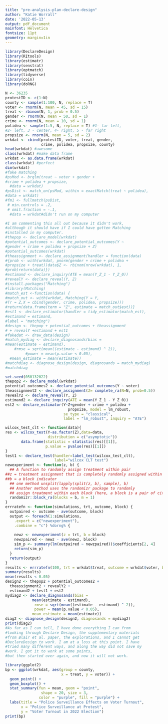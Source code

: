 ```yaml
---
title: "pre-analysis-plan-declare-design"
author: "Katie Worrall"
date: '2022-05-13'
output: pdf_document
mainfont: Helvetica
fontsize: 11pt
geometry: margin=1in
---
```


```r
library(DeclareDesign)
library(RItools)
library(estimatr)
library(senstrat)
library(optmatch)
library(tidyverse)
library(coin)
library(doRNG)
```


```r

N <- 36235
protestID <- c(1:N)
county <- sample(1:100, N, replace = T)
voter <- rnorm(N, mean = 45, sd = 15)
treat <- rbinom(N, 1, prob = 0.5)
gender <- rnorm(N, mean = 50, sd = 1)
crime <- rnorm(N, mean = 10, sd = 1)
polidea <- sample(1:5, N, replace = T) #1- far left, 
#2- left, 3 - center, 4- right, 5 - far right
propsize <- rnorm(N, mean = 5, sd = 2)
wrkdat <- cbind(protestID, voter, treat, gender, 
                crime, polidea, propsize, county)
head(wrkdat) #awesome
class(wrkdat) #make data frame
wrkdat <- as.data.frame(wrkdat)
class(wrkdat) #perfect
dim(wrkdat)
#fake matching 
#psMod <- brglm(treat ~ voter + gender + 
#crime + polidea + propsize,
  #data = wrkdat)
#psDist <- match_on(psMod, within = exactMatch(treat ~ polidea), 
#data = wrkdat)
#fm1 <- fullmatch(psDist,
 # min.controls = .2,
 # omit.fraction = -.1,
  #data = wrkdat#didn't run on my computer
```


```r
#I am commenting this all out because it didn't work, 
#although it should have if I could have gotten Matching 
#installed in my computer.
#thepop <- declare_model(wrkdat)
#potential_outcomes <- declare_potential_outcomes(Y ~ 
#gender + crime + polidea + propsize + Z) 
#potential_outcomes(wrkdat)
#theassignment <- declare_assignment(handler = function(data) 
#{prob <- with(wrkdat, pnorm(gender + crime + polidea + 
#propsize + treat))data$Z <- rbinom(nrow(wrkdat), 1, 
#prob)return(data)})
#estimand <- declare_inquiry(ATE = mean(Y_Z_1 - Y_Z_0))
#revealY <- declare_reveal(Y, Z)
#install.packages("Matching")
#library(Matching)
#match_est <-function(data) {
#match_out <- with(wrkdat, Matching(Y = Y,
#Tr = Z,X = cbind(gender, crime, polidea, propsize)))
#return(data.frame(term = "Z", estimate = match_out$est))}
#est1 <- declare_estimator(handler = tidy_estimator(match_est),
#estimand = estimand,
#label = "matching")
#design <- thepop + potential_outcomes + theassignment
# + revealY +estimand + est1
#fakedat <- draw_data(design)
#match_mydiag <- declare_diagnosands(bias = 
#mean(estimate - estimand),
    #rmse = sqrt(mean((estimate - estimand) ^ 2)),
         #power = mean(p.value < 0.05),
  #mean_estimate = mean(estimate))
#matchdiag <- diagnose_design(design, diagnosands = match_mydiag)
#matchdiag
```


```r
set.seed(050132022)
thepop2 <- declare_model(wrkdat)
potential_outcomes2 <- declare_potential_outcomes(Y ~ voter) 
theassignment2 <- declare_assignment(Z= complete_ra(N=N, prob=0.5))
revealY2 <- declare_reveal(Y, Z)
estimand2 <- declare_inquiry(ATE = mean(Y_Z_1 - Y_Z_0))
est2 <- declare_estimator(Y~Z+gender + crime + polidea + 
                            propsize, model = lm_robust, 
                          se_type = "classical", 
                          label = "lm_robust", inquiry = "ATE")

wilcox_test_clt <- function(data){
res <- wilcox_test(Y~as.factor(Z),data=data,
                   distribution = c("asymptotic"))
       data.frame(statistic = statistic(res)[[1]], 
                  p.value = pvalue(res)[[1]])
}
test1 <- declare_test(handler=label_test(wilcox_test_clt),
                      label="wilcox CLT test")
newexperiment <- function(z, b) {
  ## A function to randomly assign treatment within pair
##z = treatment assignment that is completely randomly assigned within block
##b = a block indicator
  ## one method unsplit(lapply(split(z, b), sample), b)
  ## Another method uses the randomizr package to randomly
  ## assign treatment within each block (here, a block is a pair of cities)
  randomizr::block_ra(blocks = b, m = 1)
}
errratefn <- function(simulations, trt, outcome, block) {
  outpaired <- outcome - ave(outcome, block)
  output <- foreach(1:simulations,
    .export = c("newexperiment"),
    .combine = "c") %dorng% {
    
    newz <- newexperiment(z = trt, b = block)
    newzpaired <- newz - ave(newz, block)
    sim_p <- summary(lm(outpaired ~ newzpaired))$coefficients[2, 4]
    return(sim_p)
  }
  return(output)
}
results <- errratefn(100, trt = wrkdat$treat, outcome = wrkdat$voter, block = wrkdat$county)
summary(results)
mean(results < 0.05)
design2 <- thepop2 + potential_outcomes2 + 
  theassignment2 + revealY2 + 
  estimand2 + test1 + est2
mydiag2 <- declare_diagnosands(bias = 
            mean(estimate - estimand),
             rmse = sqrt(mean((estimate - estimand) ^ 2)),
             power = mean(p.value < 0.05),
            mean_estimate = mean(estimate))
diag2 <- diagnose_design(design2, diagnosands = mydiag2)
print(diag2)
#As far as I can tell, I have done everything I can from 
#looking through Declare Design, the supplementary materials 
#from Blair et al. paper, the explorations, and I cannot get 
#DeclareDesign to work. I am at a loss at this point. I have 
#tried many different ways, and along the way did not save my 
#work. I got it to work at some points, 
#but then started over again, and now it will not work.
```

```r
library(ggplot2)
bp <- ggplot(wrkdat, aes(group = county, 
                         x = treat, y = voter)) +
  geom_point() +
  geom_boxplot() +
  stat_summary(fun = mean, geom = "point", 
                shape = 20, size = 3, 
               color = "purple", fill = "purple") +
  labs(title = "Police Surveillance Effects on Voter Turnout", 
       x = "Police Surveillance at Protest", 
       y = "Voter Turnout in 2022 Election")
print(bp)
```

